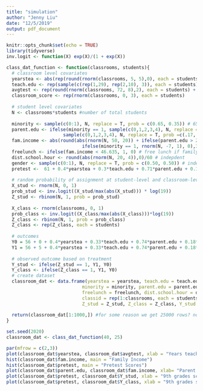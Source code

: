 ```yaml
---
title: "simulation"
author: "Jenny Liu"
date: "12/5/2019"
output: pdf_document
---
```


```r
knitr::opts_chunk$set(echo = TRUE)
library(tidyverse)
inv.logit <- function(X) exp(X)/(1 + exp(X))
```

```r
class_dat_function <- function(classrooms, students){
  # classroom level covariates
  yearstea <- abs(rep(round(rnorm(classrooms, 5, 5),0), each = students)) # trying to get a range between 0-20
  teach.edu <- rep(sample(c(rep(1,29), rep(2,10), 3)), each = students) # 
  avgtest <- rep(round(rnorm(classrooms, 72, 8),2), each = students) + 0.75*yearstea #correlated with teachers
  classroom_score <- rep(rnorm(classrooms, 0, 3), each = students) 
  
  # student level covariates
  N <- classrooms*students #number of total students
  
  minority <- sample(c(0:1), N, replace = T, prob = c(0.65, 0.35)) # 65% white students, 35% minority students
  parent.edu <- ifelse(minority == 1, sample(c(0,1,2,3,4), N, replace = T, prob = c(.40, .30, .24, .05, .01)),
                     sample(c(0,1,2,3,4), N, replace = T, prob =c(.17, .26, .40, .10, .07))) # conditional if the student is a minority
  fam.income <- abs(round(abs(rnorm(N, 50, 20)) + ifelse(parent.edu > 2, 15*parent.edu, 0) + ifelse(parent.edu == 2, 6*parent.edu, 0) + 
                            ifelse(minority == 1, rnorm(N, -7, 1), 0),3)) #correlated with parent education and minority 
  freelunch <- ifelse(fam.income < 46.635, 1, 0) # free lunch if family income is less than ~46.6K 
  dist.school.hour <- round(abs(rnorm(N, 20, 4)),0)/60 # indepdent 
  gender <- sample(c(0:1), N, replace = T, prob = c(0.50, 0.50)) # independent
  pretest <-  61 + 0.4*yearstea + 0.3*teach.edu + 0.71*parent.edu + 0.15*fam.income - 2*minority - 1.5*dist.school.hour + rnorm(N, 1, 7)
  
  # random probability of assignment at student-level and classroom-level 
  X_stud <- rnorm(N, 0, 1)
  prob_stud <- inv.logit((X_stud/max(abs(X_stud))) * log(19))
  Z_stud <- rbinom(N, 1, prob = prob_stud)
  
  X_class <- rnorm(classrooms, 0, 1)
  prob_class <- inv.logit((X_class/max(abs(X_class)))*log(19))
  Z_class <- rbinom(N, 1, prob = prob_class)
  Z_class <- rep(Z_class, each = students)
  
  # outcomes 
  Y0 = 56 + 0 + 0.4*yearstea + 0.33*teach.edu + 0.74*parent.edu + 0.18*fam.income - 2.23*minority - 1.4*dist.school.hour + classroom_score +  rnorm(N, 0 ,1)
  Y1 = 56 + 5 + 0.4*yearstea + 0.33*teach.edu + 0.74*parent.edu + 0.18*fam.income - 2.23*minority - 1.4*dist.school.hour + classroom_score +  rnorm(N, 0 ,1)
  
  # observed outcome based on treatment 
  Y_stud <- ifelse(Z_stud == 1, Y1, Y0)
  Y_class <- ifelse(Z_class == 1, Y1, Y0)
  # create dataset
  classroom_dat <- data.frame(yearstea = yearstea, teach.edu = teach.edu, avgtest = avgtest,  
                            minority = minority, parent.edu = parent.edu, fam.income = fam.income,  
                            freelunch = freelunch, dist.school.hour = dist.school.hour, gender = gender, pretest = pretest,
                            classid = rep(1:classrooms, each = students), studentid  = 1:N, 
                            Z_stud = Z_stud, Z_class = Z_class, Y_stud = Y_stud, Y_class = Y_class)
  
  return(classroom_dat[1:1000,]) #for some reason we get 25000 rows? not sure what is going on here 
}
```

```r
set.seed(2020)
classroom_dat <- class_dat_function(40, 25)
```

```r
par(mfrow = c(2,3))
plot(classroom_dat$yearstea, classroom_dat$avgtest, xlab = "Years teaching", ylab="Average Test Scores", main = "")
hist(classroom_dat$fam.income, main = "Family Income")
hist(classroom_dat$pretest, main = "Pretest Scores")
plot(classroom_dat$parent.edu, classroom_dat$fam.income, xlab= "Parent Education", ylab = "Family Income")
plot(classroom_dat$pretest, classroom_dat$Y_stud, xlab = "9th grades scores", ylab = "10th grade scores", main = "Randomized at student-level")
plot(classroom_dat$pretest, classroom_dat$Y_class, xlab = "9th grades scores", ylab = "10th grade scores", main = "Randomized at classroom-level") 
```

